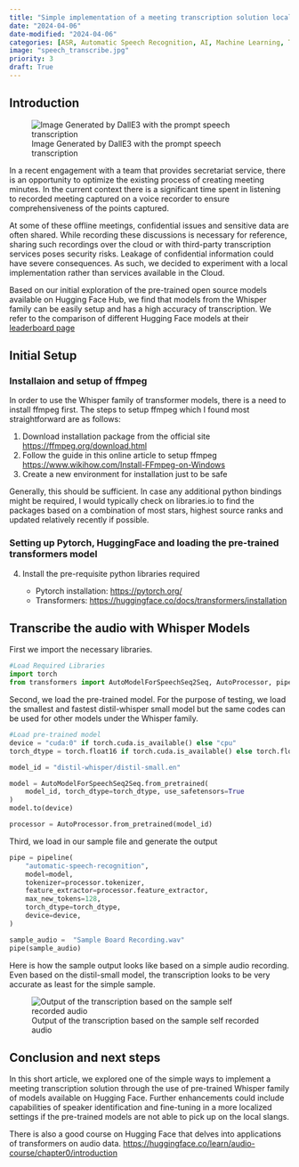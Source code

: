 ```yaml
---
title: "Simple implementation of a meeting transcription solution locally"
date: "2024-04-06"
date-modified: "2024-04-06"
categories: [ASR, Automatic Speech Recognition, AI, Machine Learning, Transformer]
image: "speech_transcribe.jpg"
priority: 3
draft: True
---
```


## Introduction

![Image Generated by DallE3 with the prompt speech transcription](speech_transcribe.jpg)

In a recent engagement with a team that provides secretariat service, there is an opportunity to optimize the existing process of creating meeting minutes. In the current context there is a significant time spent in listening to recorded meeting captured on a voice recorder to ensure comprehensiveness of the points captured.

At some of these offline meetings, confidential issues and sensitive data are often shared. While recording these discussions is necessary for reference, sharing such recordings over the cloud or with third-party transcription services poses security risks. Leakage of confidential information could have severe consequences. As such, we decided to experiment with a local implementation rather than services available in the Cloud. 

Based on our initial exploration of the pre-trained open source models available on Hugging Face Hub, we find that models from the Whisper family can be easily setup and has a high accuracy of transcription. We refer to the comparison of different Hugging Face models at their [leaderboard page](https://huggingface.co/spaces/hf-audio/open_asr_leaderboard)


## Initial Setup

### Installaion and setup of ffmpeg

In order to use the Whisper family of transformer models, there is a need to install ffmpeg first. The steps to setup ffmpeg which I found most straightforward are as follows:

1. Download installation package from the official site <https://ffmpeg.org/download.html>
2. Follow the guide in this online article to setup ffmpeg <https://www.wikihow.com/Install-FFmpeg-on-Windows>
3. Create a new environment for installation just to be safe

Generally, this should be sufficient. In case any additional python bindings might be required, I would typically check on libraries.io to find the packages based on a combination of most stars, highest source ranks and updated relatively recently if possible.

### Setting up Pytorch, HuggingFace and loading the pre-trained transformers model

4. Install the pre-requisite python libraries required

    - Pytorch installation: <https://pytorch.org/>
    - Transformers: <https://huggingface.co/docs/transformers/installation>

## Transcribe the audio with Whisper Models

First we import the necessary libraries.
```python
#Load Required Libraries
import torch
from transformers import AutoModelForSpeechSeq2Seq, AutoProcessor, pipeline
```

Second, we load the pre-trained model. For the purpose of testing, we load the smallest and fastest distil-whisper small model but the same codes can be used for other models under the Whisper family.
```python
#Load pre-trained model
device = "cuda:0" if torch.cuda.is_available() else "cpu"
torch_dtype = torch.float16 if torch.cuda.is_available() else torch.float32

model_id = "distil-whisper/distil-small.en"

model = AutoModelForSpeechSeq2Seq.from_pretrained(
    model_id, torch_dtype=torch_dtype, use_safetensors=True
)
model.to(device)

processor = AutoProcessor.from_pretrained(model_id)
```

Third, we load in our sample file and generate the output

```python
pipe = pipeline(
    "automatic-speech-recognition",
    model=model,
    tokenizer=processor.tokenizer,
    feature_extractor=processor.feature_extractor,
    max_new_tokens=128,
    torch_dtype=torch_dtype,
    device=device,
)

sample_audio =  "Sample Board Recording.wav"
pipe(sample_audio)
```

Here is how the sample output looks like based on a simple audio recording. Even based on the distil-small model, the transcription looks to be very accurate as least for the simple sample.

![Output of the transcription based on the sample self recorded audio](Speech transcription.png)


## Conclusion and next steps

In this short article, we explored one of the simple ways to implement a meeting transcription solution through the use of pre-trained Whisper family of models available on Hugging Face. Further enhancements could include capabilities of speaker identification and fine-tuning in a more localized settings if the pre-trained models are not able to pick up on the local slangs. 

There is also a good course on Hugging Face that delves into applications of transformers on audio data. <https://huggingface.co/learn/audio-course/chapter0/introduction>